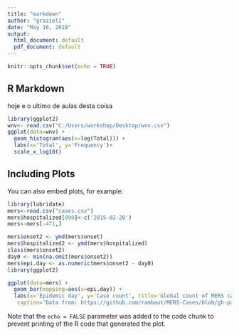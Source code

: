 ```yaml
---
title: "markdown"
author: "grazieli"
date: "May 16, 2018"
output:
  html_document: default
  pdf_document: default
---
```


```r
knitr::opts_chunk$set(echo = TRUE)
```

## R Markdown

hoje e o ultimo de aulas desta coisa

```r
library(ggplot2)
wnv<- read.csv("C:/Users/workshop/Desktop/wnv.csv")
ggplot(data=wnv) +
  geom_histogram(aes(x=log(Total))) +
  labs(x='Total', y='Frequency')+
  scale_x_log10()

```

## Including Plots

You can also embed plots, for example:

```r
library(lubridate)
mers<-read.csv("cases.csv")
mers$hospitalized[890]<-c('2015-02-20')
mers<-mers[-471,]

mers$onset2 <- ymd(mers$onset)
mers$hospitalized2 <- ymd(mers$hospitalized)
class(mers$onset2)
day0 <- min(na.omit(mers$onset2))
mers$epi.day <- as.numeric(mers$onset2 - day0)
library(ggplot2)

ggplot(data=mers) +
  geom_bar(mapping=aes(x=epi.day)) +
  labs(x='Epidemic day', y='Case count', title='Global count of MERS cases by date of symptom onset', 
   caption='Data from: https://github.com/rambaut/MERS-Cases/blob/gh-pages/data/cases.cvs')

```

Note that the `echo = FALSE` parameter was added to the code chunk to prevent printing of the R code that generated the plot.

